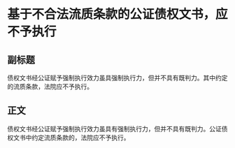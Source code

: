 # 基于不合法流质条款的公证债权文书，应不予执行
## 副标题
债权文书经公证赋予强制执行效力虽具强制执行力，但并不具有既判力。其中约定的流质条款，法院应不予执行。
## 正文
债权文书经公证赋予强制执行效力虽具有强制执行力，但并不具有既判力。公证债权文书中约定流质条款的，法院应不予执行。